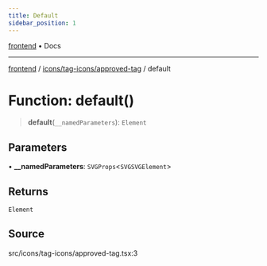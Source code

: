 ```yaml
---
title: Default
sidebar_position: 1
---
```


[frontend](../../../..) • Docs

***

[frontend](../../../..) / [icons/tag-icons/approved-tag](..) / default

# Function: default()

> **default**(`__namedParameters`): `Element`

## Parameters

• **\_\_namedParameters**: `SVGProps`\<`SVGSVGElement`\>

## Returns

`Element`

## Source

src/icons/tag-icons/approved-tag.tsx:3
